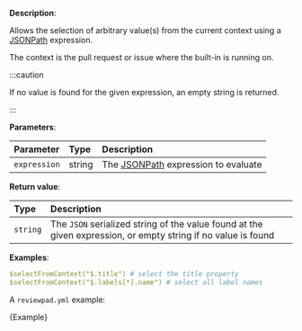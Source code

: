 
**Description**:

Allows the selection of arbitrary value(s) from the current context using a [JSONPath](https://support.smartbear.com/alertsite/docs/monitors/api/endpoint/jsonpath.html) expression.

The context is the pull request or issue where the built-in is running on.

:::caution

If no value is found for the given expression, an empty string is returned.

:::

**Parameters**:

| Parameter    | Type   | Description                                                                                                             |
| :----------- | :----- | :---------------------------------------------------------------------------------------------------------------------- |
| `expression` | string | The [JSONPath](https://support.smartbear.com/alertsite/docs/monitors/api/endpoint/jsonpath.html) expression to evaluate |

**Return value**:

| Type     | Description                                                                                                   |
| :------- | :------------------------------------------------------------------------------------------------------------ |
| `string` | The `JSON` serialized string of the value found at the given expression, or empty string if no value is found |

**Examples**:

```yml
$selectFromContext("$.title") # select the title property
$selectFromContext("$.labels[*].name") # select all label names
```

A `reviewpad.yml` example:

<CodeBlock language="yml" title="reviewpad.yml">{Example}</CodeBlock>

